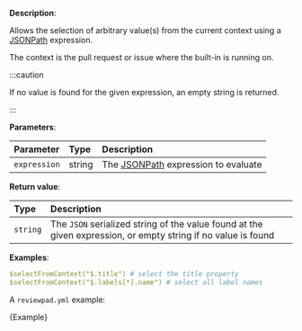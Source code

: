 
**Description**:

Allows the selection of arbitrary value(s) from the current context using a [JSONPath](https://support.smartbear.com/alertsite/docs/monitors/api/endpoint/jsonpath.html) expression.

The context is the pull request or issue where the built-in is running on.

:::caution

If no value is found for the given expression, an empty string is returned.

:::

**Parameters**:

| Parameter    | Type   | Description                                                                                                             |
| :----------- | :----- | :---------------------------------------------------------------------------------------------------------------------- |
| `expression` | string | The [JSONPath](https://support.smartbear.com/alertsite/docs/monitors/api/endpoint/jsonpath.html) expression to evaluate |

**Return value**:

| Type     | Description                                                                                                   |
| :------- | :------------------------------------------------------------------------------------------------------------ |
| `string` | The `JSON` serialized string of the value found at the given expression, or empty string if no value is found |

**Examples**:

```yml
$selectFromContext("$.title") # select the title property
$selectFromContext("$.labels[*].name") # select all label names
```

A `reviewpad.yml` example:

<CodeBlock language="yml" title="reviewpad.yml">{Example}</CodeBlock>

